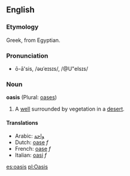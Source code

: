 ==English==
===Etymology===
Greek, from Egyptian.

===Pronunciation===
*ō-ā'sis, /əʊˈeɪsɪs/, /@U"eIsɪs/

===Noun===
'''oasis''' (Plural: [[oases]])

# A [[well]] surrounded by vegetation in a [[desert]].

====Translations====
*Arabic: [[واحة]]
*Dutch: [[oase#Dutch|oase]] ''f''
*French: [[oase#Dutch|oase]] ''f''
*Italian: [[oasi]] ''f''

[[es:oasis]]
[[pl:Oasis]]